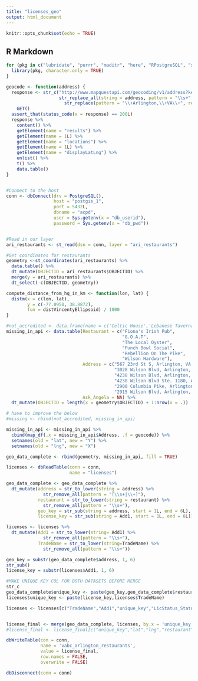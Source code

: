```yaml
---
title: "licenses_geo"
output: html_document
---
```


```r
knitr::opts_chunk$set(echo = TRUE)
```

## R Markdown

```r

for (pkg in c("lubridate", "purrr", "maditr", "here", "RPostgreSQL", "stringr", "sf","geosphere","httr","assertthat")) {
  library(pkg, character.only = TRUE)
}

geocode <- function(address) {
  response <- str_c("http://www.mapquestapi.com/geocoding/v1/address?key=dG2GaXJQ2x78GVhbJL2IqJPM4CVtZz25&location=",
                    str_replace_all(string = address, pattern = "\\s+", replacement = "+") %>%
                      str_replace(pattern = "\\+Arlington,\\+VA\\+", replacement = "Arlington,VA")) %>%
    GET()
  assert_that(status_code(x = response) == 200L)
  response %>%
    content() %>%
    getElement(name = "results") %>%
    getElement(name = 1L) %>%
    getElement(name = "locations") %>%
    getElement(name = 1L) %>%
    getElement(name = "displayLatLng") %>%
    unlist() %>%
    t() %>%
    data.table()
}


#Connect to the host
conn <- dbConnect(drv = PostgreSQL(),
                  host = "postgis_1",
                  port = 5432L,
                  dbname = "acpd",
                  user = Sys.getenv(x = "db_userid"),
                  password = Sys.getenv(x = "db_pwd"))


#Read in our layer
ari_restaurants <- st_read(dsn = conn, layer = "ari_restaurants")

#Get coordinates for restaurants
geometry <-st_coordinates(ari_restaurants) %>%
  data.table() %>%
  dt_mutate(OBJECTID = ari_restaurants$OBJECTID) %>%
  merge(y = ari_restaurants) %>%
  dt_select(-c(OBJECTID, geometry))

compute_distance_from_hq_in_km <- function(lon, lat) {
  distm(x = c(lon, lat),
        y = c(-77.0950, 38.8872),
        fun = distVincentyEllipsoid) / 1000
}

#not_accredited <- data.frame(name = c('Celtic House','Lebanese Taverna-Pentagon Row','Lebanese Taverna-Westover'), adr = c('2500 Columbia Pike, #Arlington, VA 22204', '1101 S Joyce St, Arlington, VA 22202', '5900 Washington Blvd, Arlington, VA 22205'), reason='not accredited in api')
missing_in_api <- data.table(Restaurant = c("Fiona's Irish Pub",
                                            "G.O.A.T",
                                            "The Local Oyster",
                                            "Punch Bowl Social",
                                            "Rebellion On The Pike",
                                            "Wilson Hardware"),
                             Address = c("567 23rd St S, Arlington, VA 22202",
                                         "3028 Wilson Blvd, Arlington, VA 22201",
                                         "4238 Wilson Blvd, Arlington, VA 22203",
                                         "4238 Wilson Blvd Ste. 1180, Arlington, VA 22203",
                                         "2900 Columbia Pike, Arlington, VA 22204",
                                         "2915 Wilson Blvd, Arlington, VA 22201"),
                             Ask_Angela = NA) %>%
  dt_mutate(OBJECTID = length(x = geometry$OBJECTID) + 1:nrow(x = .))

# have to improve the below
#missing <- rbind(not_accredited, missing_in_api)

missing_in_api <- missing_in_api %>%
  cbind(map_df(.x = missing_in_api$Address, .f = geocode)) %>%
  setnames(old = "lat", new = "Y") %>%
  setnames(old = "lng", new = "X")

geo_data_complete <- rbind(geometry, missing_in_api, fill = TRUE)

licenses <- dbReadTable(conn = conn,
                        name = "licenses")

geo_data_complete <- geo_data_complete %>%
  dt_mutate(address = str_to_lower(string = address) %>%
              str_remove_all(pattern = "[\\s+|\\+]"),
            restaurant = str_to_lower(string = restaurant) %>% 
              str_remove_all(pattern = "\\s+"),
            geo_key = str_sub(string = address, start = 1L, end = 6L),
            license_key = str_sub(string = Add1, start = 1L, end = 6L))

licenses <- licenses %>%
  dt_mutate(Add1 = str_to_lower(string= Add1) %>%
              str_remove_all(pattern = "\\s+"),
            TradeName = str_to_lower(string=TradeName) %>%
              str_remove_all(pattern = "\\s+"))

geo_key = substr(geo_data_complete$address, 1, 6)
str_sub()
license_key = substr(licenses$Add1, 1, 6) 

#MAKE UNIQUE KEY COL FOR BOTH DATASETS BEFORE MERGE
str_c
geo_data_complete$unique_key <- paste(geo_key,geo_data_complete$restaurant)
licenses$unique_key <- paste(license_key,licenses$TradeName)

licenses <- licenses[c("TradeName","Add1","unique_key","LicStatus_StatusDesc")]


license_final <- merge(geo_data_complete, licenses, by.x = 'unique_key',by.y = 'unique_key', all.x = TRUE, no.dups = TRUE)
#license_final <- license_final[c("unique_key","lat","lng","restaurant","address","ask_angela","dist","LicStatus_StatusDesc")]

dbWriteTable(con = conn,
             name = 'vabc_arlington_restaurants',
             value = license_final,
             row.names = FALSE,
             overwrite = FALSE)

dbDisconnect(conn = conn)

```






